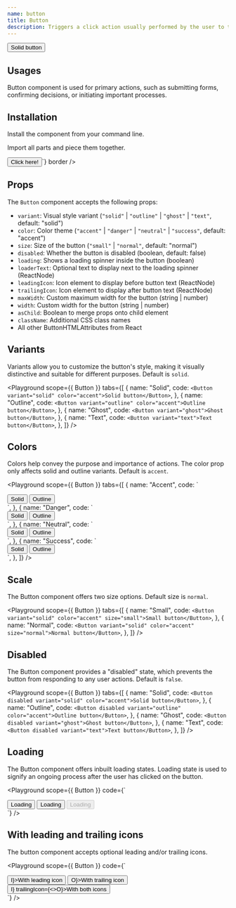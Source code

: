 ```yaml
---
name: button
title: Button
description: Triggers a click action usually performed by the user to trigger an event such as submitting a form or closing a dialog.
---
```


<Preview>
  <Button variant="solid" color="accent">Solid button</Button>
</Preview>

## Usages

Button component is used for primary actions, such as submitting forms, confirming decisions, or initiating important processes.

## Installation

Install the component from your command line.

<LiveProvider>
  <LiveEditor code={`npm install @raystack/apsara`} border />
</LiveProvider>

Import all parts and piece them together.

<LiveProvider>
    <LiveEditor code={`

<Button variant="solid" color="accent">Click here!</Button>`} border />
</LiveProvider>

## Props

The `Button` component accepts the following props:

- `variant`: Visual style variant (`"solid"` | `"outline"` | `"ghost"` | `"text"`, default: "solid")
- `color`: Color theme (`"accent"` | `"danger"` | `"neutral"` | `"success"`, default: "accent")
- `size`: Size of the button (`"small"` | `"normal"`, default: "normal")
- `disabled`: Whether the button is disabled (boolean, default: false)
- `loading`: Shows a loading spinner inside the button (boolean)
- `loaderText`: Optional text to display next to the loading spinner (ReactNode)
- `leadingIcon`: Icon element to display before button text (ReactNode)
- `trailingIcon`: Icon element to display after button text (ReactNode)
- `maxWidth`: Custom maximum width for the button (string | number)
- `width`: Custom width for the button (string | number)
- `asChild`: Boolean to merge props onto child element
- `className`: Additional CSS class names
- All other ButtonHTMLAttributes from React

## Variants

Variants allow you to customize the button's style, making it visually distinctive and suitable for different purposes. Default is `solid`.

<Playground
  scope={{ Button }}
  tabs={[
    {
      name: "Solid",
      code: `<Button variant="solid" color="accent">Solid button</Button>`,
    },
    {
      name: "Outline",
      code: `<Button variant="outline" color="accent">Outline button</Button>`,
    },
    {
      name: "Ghost",
      code: `<Button variant="ghost">Ghost button</Button>`,
    },
    {
      name: "Text",
      code: `<Button variant="text">Text button</Button>`,
    },
  ]}
/>

## Colors

Colors help convey the purpose and importance of actions. The color prop only affects solid and outline variants. Default is `accent`.

<Playground
  scope={{ Button }}
  tabs={[
    {
      name: "Accent",
      code: `
<div style={{display:'flex', gap: '8px'}}>
  <Button variant="solid" color="accent">Solid</Button>
  <Button variant="outline" color="accent">Outline</Button>
</div>`,
    },
    {
      name: "Danger",
      code: `
<div style={{display:'flex', gap: '8px'}}>
  <Button variant="solid" color="danger">Solid</Button>
  <Button variant="outline" color="danger">Outline</Button>
</div>`,
    },
    {
      name: "Neutral",
      code: `
<div style={{display:'flex', gap: '8px'}}>
  <Button variant="solid" color="neutral">Solid</Button>
  <Button variant="outline" color="neutral">Outline</Button>
</div>`,
    },
    {
      name: "Success",
      code: `
<div style={{display:'flex', gap: '8px'}}>
  <Button variant="solid" color="success">Solid</Button>
  <Button variant="outline" color="success">Outline</Button>
</div>`,
    },
  ]}
/>

## Scale

The Button component offers two size options. Default size is `normal`.

<Playground
  scope={{ Button }}
  tabs={[
    {
      name: "Small",
      code: `<Button variant="solid" color="accent" size="small">Small button</Button>`,
    },
    {
      name: "Normal",
      code: `<Button variant="solid" color="accent" size="normal">Normal button</Button>`,
    },
  ]}
/>

## Disabled

The Button component provides a "disabled" state, which prevents the button from responding to any user actions. Default is `false`.

<Playground
  scope={{ Button }}
  tabs={[
    {
      name: "Solid",
      code: `<Button disabled variant="solid" color="accent">Solid button</Button>`,
    },
    {
      name: "Outline",
      code: `<Button disabled variant="outline" color="accent">Outline button</Button>`,
    },
    {
      name: "Ghost",
      code: `<Button disabled variant="ghost">Ghost button</Button>`,
    },
    {
      name: "Text",
      code: `<Button disabled variant="text">Text button</Button>`,
    },
  ]}
/>

## Loading

The Button component offers inbuilt loading states. Loading state is used to signify an ongoing process after the user has clicked on the button.

<Playground
  scope={{ Button }}
  code={`
<div style={{display:'flex', gap: '8px'}}>
    <Button variant="solid" color="accent" loading>Loading</Button>
    <Button variant="solid" color="accent" loading loaderText="Custom Loading...">Loading</Button>
    <Button variant="solid" color="accent" loading loaderText="Loading..." disabled>Loading</Button>
</div>
`}
/>

## With leading and trailing icons

The button component accepts optional leading and/or trailing icons.

<Playground
  scope={{ Button }}
  code={`
<div style={{display:'flex', gap: '8px'}}>
    <Button variant="solid" color="accent" leadingIcon={<>I</>}>With leading icon</Button>
    <Button variant="solid" color="accent" trailingIcon={<>O</>}>With trailing icon</Button>
    <Button variant="solid" color="accent" leadingIcon={<>I</>} trailingIcon={<>O</>}>With both icons</Button>
</div>
`}
/>
